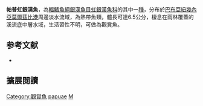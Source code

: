 {{Speciesbox
| name = 帕普虹銀漢魚
| image = 
| image_width = 250px
| status = LC
| status_system = IUCN3.1
| genus = Melanotaenia
| species = papuae
| authority = [[Allen|Allen]], 1981
| synonyms = 
}}
'''帕普虹銀漢魚'''，為[[輻鰭魚綱|輻鰭魚綱]][[銀漢魚目|銀漢魚目]][[虹銀漢魚科|虹銀漢魚科]]的其中一[[種|種]]，分布於[[巴布亞紐幾內亞|巴布亞紐幾內亞]][[莫爾茲比港|莫爾茲比港]]周邊淡水流域，為熱帶魚類，體長可達6.5公分，棲息在雨林覆蓋的溪流底中層水域，生活習性不明，可做為觀賞魚。
==参考文献==
*{{FishBase_species|genus=Melanotaenia|species=papuae|year=2016|month=5}}

== 擴展閱讀 ==
{{refbegin}}
{{wikispecies-inline|Melanotaenia papuae|帕普虹銀漢魚}}
{{refend}}
{{Taxonbar|from=Q4861606}}

[[Category:觀賞魚|Category:觀賞魚]]
[[Category:虹銀漢魚屬|papuae]]
[[Category:1981年描述的魚類|M]]


{{魚類小作品}}